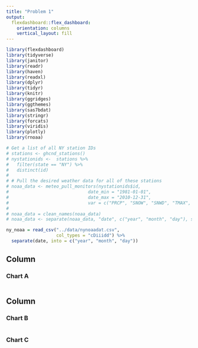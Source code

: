 ```yaml
---
title: "Problem 1"
output: 
  flexdashboard::flex_dashboard:
    orientation: columns
    vertical_layout: fill
---
```


```r
library(flexdashboard)
library(tidyverse)
library(janitor)
library(readr)
library(haven)
library(readxl)
library(dplyr)
library(tidyr)
library(knitr)
library(ggridges)
library(ggthemes)
library(sas7bdat)
library(stringr)
library(forcats)
library(viridis)
library(plotly)
library(rnoaa)
```

```r
# Get a list of all NY station IDs
# stations <- ghcnd_stations()
# nystationids <-  stations %>% 
#   filter(state == "NY") %>% 
#   distinct(id)
# 
# # Pull the desired weather data for all of these stations
# noaa_data <- meteo_pull_monitors(nystationids$id, 
#                              date_min = "1981-01-01", 
#                              date_max = "2010-12-31", 
#                              var = c("PRCP", "SNOW", "SNWD", "TMAX", "TMIN"))
# 
# noaa_data = clean_names(noaa_data)
# noaa_data <- separate(noaa_data, "date", c("year", "month", "day"), sep = "-")

ny_noaa = read_csv("../data/nynoaadat.csv", 
                   col_types = "cDiiidd") %>%
  separate(date, into = c("year", "month", "day"))
```

Column {data-width=650}
-----------------------------------------------------------------------

### Chart A

```r

```

Column {data-width=350}
-----------------------------------------------------------------------

### Chart B

```r

```

### Chart C

```r

```

